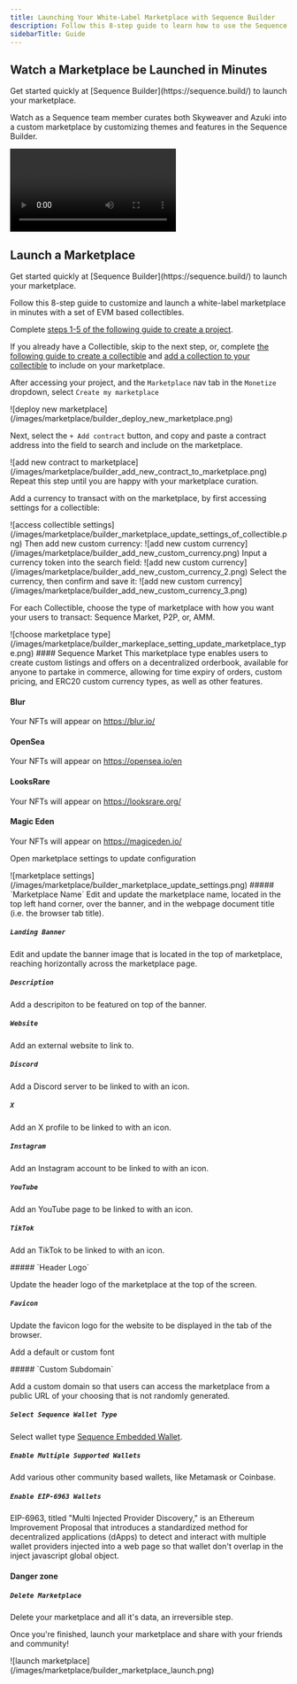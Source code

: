 ---
title: Launching Your White-Label Marketplace with Sequence Builder
description: Follow this 8-step guide to learn how to use the Sequence Builder which offers game builders a white-label marketplace that can be easily customized and integrated into their game experience without any coding experience needed.
sidebarTitle: Guide
---

## Watch a Marketplace be Launched in Minutes 

<Note>
Get started quickly at [Sequence Builder](https://sequence.build/) to launch your marketplace.
</Note>

Watch as a Sequence team member curates both Skyweaver and Azuki into a custom marketplace by customizing themes and features in the Sequence Builder.
<Frame>
<video
  controls
  className="w-full aspect-video"
  src="/video/builder/07_Marketplace.mp4"
></video>
</Frame>

## Launch a Marketplace

<Note>
Get started quickly at [Sequence Builder](https://sequence.build/) to launch your marketplace.
</Note>

Follow this 8-step guide to customize and launch a white-label marketplace in minutes with a set of EVM based collectibles.

<Steps>
<Step title="Create Project">

Complete [steps 1-5 of the following guide to create a project](/solutions/builder/getting-started#get-started).

</Step>
<Step title="Optional: Create Collectible">

If you already have a Collectible, skip to the next step, or, complete [the following guide to create a collectible](/solutions/collectibles/contracts/deploy-an-item-collection) and [add a collection to your collectible](/solutions/builder/collections) to include on your marketplace. 

</Step>
<Step title="Deploy White-label Marketplace">

After accessing your project, and the `Marketplace` nav tab in the `Monetize` dropdown, select `Create my marketplace`
<Frame>
![deploy new marketplace](/images/marketplace/builder_deploy_new_marketplace.png)
</Frame>
</Step>
<Step title="Add a Collectible to Marketplace">

Next, select the `+ Add contract` button, and copy and paste a contract address into the field to search and include on the marketplace.
<Frame>
![add new contract to marketplace](/images/marketplace/builder_add_new_contract_to_marketplace.png)
</Frame>
Repeat this step until you are happy with your marketplace curation.

</Step>
<Step title="Add Supported Currencies">

Add a currency to transact with on the marketplace, by first accessing settings for a collectible:
<Frame>
![access collectible settings](/images/marketplace/builder_marketplace_update_settings_of_collectible.png)
</Frame>
Then add new custom currency:
<Frame>
![add new custom currency](/images/marketplace/builder_add_new_custom_currency.png)
</Frame>
Input a currency token into the search field:
<Frame>
![add new custom currency](/images/marketplace/builder_add_new_custom_currency_2.png)
</Frame>
Select the currency, then confirm and save it:
<Frame>
![add new custom currency](/images/marketplace/builder_add_new_custom_currency_3.png)
</Frame>
</Step>
<Step title="Choose Marketplace Destination">

For each Collectible, choose the type of marketplace with how you want your users to transact: Sequence Market, P2P, or, AMM.
<Frame>
![choose marketplace type](/images/marketplace/builder_markeplace_setting_update_marketplace_type.png)
</Frame>
#### Sequence Market
This marketplace type enables users to create custom listings and offers on a decentralized orderbook, available for anyone to partake in commerce, allowing for time expiry of orders, custom pricing, and ERC20 custom currency types, as well as other features.

#### Blur
Your NFTs will appear on https://blur.io/

#### OpenSea
Your NFTs will appear on https://opensea.io/en

#### LooksRare
Your NFTs will appear on https://looksrare.org/

#### Magic Eden
Your NFTs will appear on https://magiceden.io/

</Step>
<Step title="Update Marketplace Settings">

Open marketplace settings to update configuration
<Frame>
![marketplace settings](/images/marketplace/builder_marketplace_update_settings.png)
</Frame>
<Accordion title="General">
##### `Marketplace Name`
Edit and update the marketplace name, located in the top left hand corner, over the banner, and in the webpage document title (i.e. the browser tab title).

##### `Landing Banner`
Edit and update the banner image that is located in the top of marketplace, reaching horizontally across the marketplace page.

##### `Description`

Add a descripiton to be featured on top of the banner.

##### `Website`

Add an external website to link to.

##### `Discord`

Add a Discord server to be linked to with an icon.

##### `X`

Add an X profile to be linked to with an icon.

##### `Instagram`

Add an Instagram account to be linked to with an icon.

##### `YouTube`

Add an YouTube page to be linked to with an icon.

##### `TikTok`

Add an TikTok to be linked to with an icon.
</Accordion>

<Accordion title="Appearance">
##### `Header Logo`

Update the header logo of the marketplace at the top of the screen.

##### `Favicon`

Update the favicon logo for the website to be displayed in the tab of the browser.

Add a default or custom font

</Accordion>

<Accordion title="Advanced">
##### `Custom Subdomain`

Add a custom domain so that users can access the marketplace from a public URL of your choosing that is not randomly generated.

##### `Select Sequence Wallet Type`

Select wallet type [Sequence Embedded Wallet](/solutions/wallets/embedded-wallet/overview).

##### `Enable Multiple Supported Wallets`

Add various other community based wallets, like Metamask or Coinbase.

##### `Enable EIP-6963 Wallets`

EIP-6963, titled "Multi Injected Provider Discovery," is an Ethereum Improvement Proposal that introduces a standardized method for decentralized applications (dApps) to detect and interact with multiple wallet providers injected into a web page so that wallet don't overlap in the inject javascript global object.

</Accordion>

#### Danger zone

##### `Delete Marketplace`

Delete your marketplace and all it's data, an irreversible step.

</Step>
<Step title="Launch Marketplace">

Once you're finished, launch your marketplace and share with your friends and community!
<Frame>
![launch marketplace](/images/marketplace/builder_marketplace_launch.png)
</Frame>
</Step>
</Steps>
